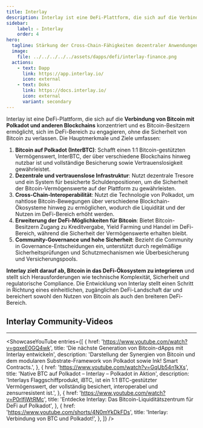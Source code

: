 ```yaml
---
title: Interlay
description: Interlay ist eine DeFi-Plattform, die sich auf die Verbindung von Bitcoin mit Polkadot und anderen Blockchains konzentriert.
sidebar:
    label: ✧ Interlay
    order: 4
hero:
  tagline: Stärkung der Cross-Chain-Fähigkeiten dezentraler Anwendungen.
  image: 
    file: ../../../../../assets/dapps/defi/interlay-finance.png
  actions:
    - text: Dapp
      link: https://app.interlay.io/
      icon: external
    - text: Doks
      link: https://docs.interlay.io/
      icon: external
      variant: secondary
---
```



Interlay ist eine DeFi-Plattform, die sich auf die **Verbindung von Bitcoin mit Polkadot und anderen Blockchains** konzentriert und es Bitcoin-Besitzern ermöglicht, sich im DeFi-Bereich zu engagieren, ohne die Sicherheit von Bitcoin zu verlassen. Die Hauptmerkmale und Ziele umfassen:

1. **Bitcoin auf Polkadot (InterBTC)**: Schafft einen 1:1 Bitcoin-gestützten Vermögenswert, InterBTC, der über verschiedene Blockchains hinweg nutzbar ist und vollständige Besicherung sowie Vertrauenslosigkeit gewährleistet.
2. **Dezentrale und vertrauenslose Infrastruktur**: Nutzt dezentrale Tresore und ein System für besicherte Schuldenpositionen, um die Sicherheit der Bitcoin-Vermögenswerte auf der Plattform zu gewährleisten.
3. **Cross-Chain-Interoperabilität**: Nutzt die Technologie von Polkadot, um nahtlose Bitcoin-Bewegungen über verschiedene Blockchain-Ökosysteme hinweg zu ermöglichen, wodurch die Liquidität und der Nutzen im DeFi-Bereich erhöht werden.
4. **Erweiterung der DeFi-Möglichkeiten für Bitcoin**: Bietet Bitcoin-Besitzern Zugang zu Kreditvergabe, Yield Farming und Handel im DeFi-Bereich, während die Sicherheit der Vermögenswerte erhalten bleibt.
5. **Community-Governance und hohe Sicherheit**: Bezieht die Community in Governance-Entscheidungen ein, unterstützt durch regelmäßige Sicherheitsprüfungen und Schutzmechanismen wie Überbesicherung und Versicherungspools.

**Interlay zielt darauf ab, Bitcoin in das DeFi-Ökosystem zu integrieren** und stellt sich Herausforderungen wie technische Komplexität, Sicherheit und regulatorische Compliance. Die Entwicklung von Interlay stellt einen Schritt in Richtung eines einheitlichen, zugänglichen DeFi-Landschaft dar und bereichert sowohl den Nutzen von Bitcoin als auch den breiteren DeFi-Bereich.

## Interlay Community-Videos
------------
<ShowcaseYouTube
  entries={[
    {
      href: 'https://www.youtube.com/watch?v=gqxeE0GQ4wk',
      title: 'Die nächste Generation von Bitcoin-dApps mit Interlay entwickeln',
      description: 'Darstellung der Synergien von Bitcoin und dem modularen Substrate-Framework von Polkadot sowie Ink! Smart Contracts.',
    },
    {
      href: 'https://www.youtube.com/watch?v=GqUb54n1kXs',
      title: 'Native BTC auf Polkadot – Interlay – Polkadot in Aktion',
      description: 'Interlays Flaggschiffprodukt, iBTC, ist ein 1:1 BTC-gestützter Vermögenswert, der vollständig besichert, interoperabel und zensurresistent ist.',
    },
    {
      href: 'https://www.youtube.com/watch?v=P0rlfjWtRMc',
      title: 'Entdecke Interlay: Das Bitcoin-Liquiditätszentrum für DeFi auf Polkadot',
    },
    {
      href: 'https://www.youtube.com/shorts/4N0mYkDkFDs',
      title: 'Interlay: Verbindung von BTC und Polkadot!',
    },
  ]} />
